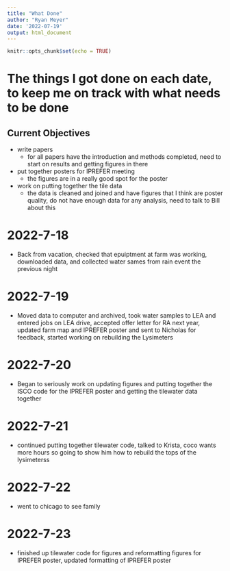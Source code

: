 ```yaml
---
title: "What Done"
author: "Ryan Meyer"
date: '2022-07-19'
output: html_document
---
```


```r
knitr::opts_chunk$set(echo = TRUE)
```

# The things I got done on each date, to keep me on track with what needs to be done
## Current Objectives

- write papers
  - for all papers have the introduction and methods completed, need to start on results and getting figures in there
- put together posters for IPREFER meeting
  - the figures are in a really good spot for the poster
- work on putting together the tile data
  - the data is cleaned and joined and have figures that I think are poster quality, do not have enough data for any analysis, need to talk to Bill about this

# 2022-7-18

- Back from vacation, checked that epuiptment at farm was working, downloaded data, and collected water sames from rain event the previous night

# 2022-7-19

- Moved data to computer and archived, took water samples to LEA and entered jobs on LEA drive, accepted offer letter for RA next year, updated farm map and IPREFER poster and sent to Nicholas for feedback, started working on rebuilding the Lysimeters 

# 2022-7-20

- Began to seriously work on updating figures and putting together the ISCO code for the IPREFER poster and getting the tilewater data together

# 2022-7-21

- continued putting together tilewater code, talked to Krista, coco wants more hours so going to show him how to rebuild the tops of the lysimeterss

# 2022-7-22

- went to chicago to see family

# 2022-7-23

- finished up tilewater code for figures and reformatting figures for IPREFER poster, updated formatting of IPREFER poster 




